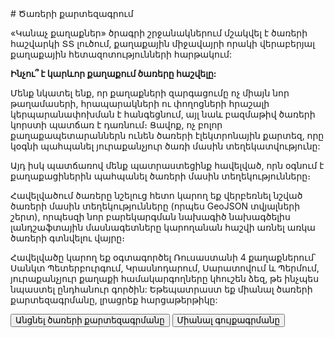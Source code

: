 <Text>
# Ծառերի քարտեզագրում

«Կանաչ քաղաքներ» ծրագրի շրջանակներում մշակվել է ծառերի հաշվարկի ՏՏ լուծում, քաղաքային միջավայրի որակի վերաբերյալ քաղաքային հետազոտությունների հարթակում:

**Ինչու՞ է կարևոր քաղաքում ծառերը հաշվելը:**

Մենք նկատել ենք, որ քաղաքների զարգացումը ոչ միայն նոր թաղամասերի, հրապարակների ու փողոցների հրաշալի կերպարանափոխման է հանգեցնում, այլ նաև բազմաթիվ ծառերի կորստի պատճառ է դառնում։ Ցավոք, ոչ բոլոր քաղաքապետարաններն ունեն ծառերի էլեկտրոնային քարտեզ, որը կօգնի պահպանել յուրաքանչյուր ծառի մասին տեղեկատվությունը:

Այդ իսկ պատճառով մենք պատրաստեցինք հավելված, որն օգնում է քաղաքացիներին պահպանել ծառերի մասին տեղեկությունները։

Հավելվածում ծառերը նշելուց հետո կարող եք վերբեռնել նշված ծառերի մասին տեղեկությունները (որպես GeoJSON տվյալների շերտ), որպեսզի նոր բարեկարգման նախագիծ նախագծելիս լանդշաֆտային մասնագետները կարողանան հաշվի առնել առկա ծառերի գտնվելու վայրը։

Հավելվածը կարող եք օգտագործել Ռուսաստանի 4 քաղաքներում՝ Սանկտ Պետերբուրգում, Կրասնոդարում, Սարատովում և Պերմում, յուրաքանչյուր քաղաքի համակարգողները կհուշեն ձեզ, թե ինչպես նպաստել ընդհանուր գործին: Եթե ​​պատրաստ եք միանալ ծառերի քարտեզագրմանը, լրացրեք հարցաթերթիկը:
</Text>

<Buttons>
    <Button
        component='a'
        variant='outline'
        href='https://mesto.io/BCQEKSXSGI265YHO'
        target="_blank"
    >
        Անցնել ծառերի քարտեզագրմանը
    </Button>
    <Button
        component='a'
        variant='outline'
        href='https://forms.gle/TVD8zRbwyRTkkEHc9'
        target="_blank"
    >
        Միանալ գույքագրմանը
    </Button>
</Buttons>